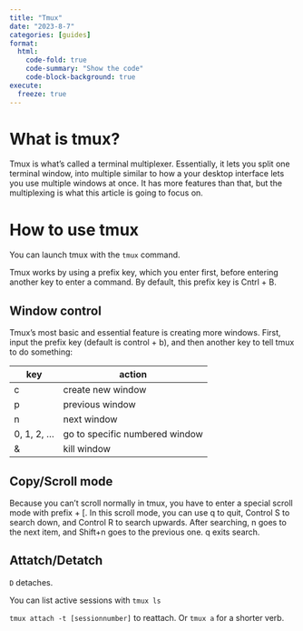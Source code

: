 ```yaml
---
title: "Tmux"
date: "2023-8-7"
categories: [guides]
format:
  html:
    code-fold: true
    code-summary: "Show the code"
    code-block-background: true
execute:
  freeze: true
---
```


# What is tmux?

Tmux is what's called a terminal multiplexer. Essentially, it lets you split one terminal window, into multiple similar to how a your desktop interface lets you use multiple windows at once. It has more features than that, but the multiplexing is what this article is going to focus on.

# How to use tmux

You can launch tmux with the `tmux` command.

Tmux works by using a prefix key, which you enter first, before entering another key to enter a command. By default, this prefix key is Cntrl + B. 


## Window control

Tmux's most basic and essential feature is creating more windows. First, input the prefix key (default is control + b), and then another key to tell tmux to do something:


| key | action |
|-|-|
| c | create new window | 
| p | previous window |
| n | next window |
| 0, 1, 2, ... | go to specific numbered window |
| & | kill window |


## Copy/Scroll mode

Because you can't scroll normally in tmux, you have to enter a special scroll mode with prefix + [. In this scroll mode, you can use q to quit, Control S to search down, and Control R to search upwards. After searching, n goes to the next item, and Shift+n goes to the previous one. q exits search.


## Attatch/Detatch

`D` detaches. 

You can list active sessions with `tmux ls`

`tmux attach -t [sessionnumber]` to reattach. Or `tmux a` for a shorter verb.





